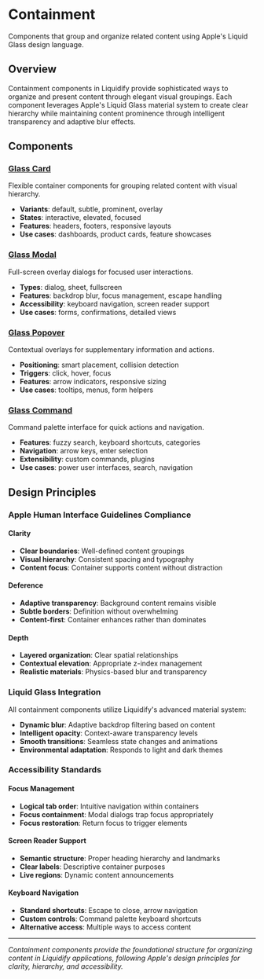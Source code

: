 # Containment

Components that group and organize related content using Apple's Liquid Glass design language.

## Overview

Containment components in Liquidify provide sophisticated ways to organize and present content through elegant visual groupings. Each component leverages Apple's Liquid Glass material system to create clear hierarchy while maintaining content prominence through intelligent transparency and adaptive blur effects.

## Components

### [Glass Card](/components/containment/glass-card)
Flexible container components for grouping related content with visual hierarchy.

- **Variants**: default, subtle, prominent, overlay
- **States**: interactive, elevated, focused
- **Features**: headers, footers, responsive layouts
- **Use cases**: dashboards, product cards, feature showcases

### [Glass Modal](/components/containment/glass-modal)
Full-screen overlay dialogs for focused user interactions.

- **Types**: dialog, sheet, fullscreen
- **Features**: backdrop blur, focus management, escape handling
- **Accessibility**: keyboard navigation, screen reader support
- **Use cases**: forms, confirmations, detailed views

### [Glass Popover](/components/containment/glass-popover)
Contextual overlays for supplementary information and actions.

- **Positioning**: smart placement, collision detection
- **Triggers**: click, hover, focus
- **Features**: arrow indicators, responsive sizing
- **Use cases**: tooltips, menus, form helpers

### [Glass Command](/components/containment/glass-command)
Command palette interface for quick actions and navigation.

- **Features**: fuzzy search, keyboard shortcuts, categories
- **Navigation**: arrow keys, enter selection
- **Extensibility**: custom commands, plugins
- **Use cases**: power user interfaces, search, navigation

## Design Principles

### Apple Human Interface Guidelines Compliance

#### Clarity
- **Clear boundaries**: Well-defined content groupings
- **Visual hierarchy**: Consistent spacing and typography
- **Content focus**: Container supports content without distraction

#### Deference
- **Adaptive transparency**: Background content remains visible
- **Subtle borders**: Definition without overwhelming
- **Content-first**: Container enhances rather than dominates

#### Depth
- **Layered organization**: Clear spatial relationships
- **Contextual elevation**: Appropriate z-index management
- **Realistic materials**: Physics-based blur and transparency

### Liquid Glass Integration

All containment components utilize Liquidify's advanced material system:

- **Dynamic blur**: Adaptive backdrop filtering based on content
- **Intelligent opacity**: Context-aware transparency levels
- **Smooth transitions**: Seamless state changes and animations
- **Environmental adaptation**: Responds to light and dark themes

### Accessibility Standards

#### Focus Management
- **Logical tab order**: Intuitive navigation within containers
- **Focus containment**: Modal dialogs trap focus appropriately
- **Focus restoration**: Return focus to trigger elements

#### Screen Reader Support
- **Semantic structure**: Proper heading hierarchy and landmarks
- **Clear labels**: Descriptive container purposes
- **Live regions**: Dynamic content announcements

#### Keyboard Navigation
- **Standard shortcuts**: Escape to close, arrow navigation
- **Custom controls**: Command palette keyboard shortcuts
- **Alternative access**: Multiple ways to access content

---

*Containment components provide the foundational structure for organizing content in Liquidify applications, following Apple's design principles for clarity, hierarchy, and accessibility.*

